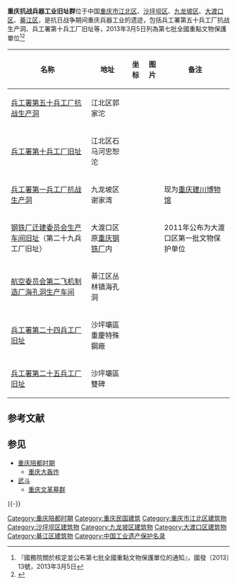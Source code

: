 {{msg:重慶市文物保護單位
|名稱 = 重慶抗戰兵器工業舊址群
|編號 = 1880
|圖片 = 
|級別 = 107
|分類 = 
|時代 = 1939～1945年
|地点 = [[重慶市|重慶市]][[江北區|江北區]]、[[沙坪壩區|沙坪壩區]]、[[九龍坡區|九龍坡區]]、[[大渡口區|大渡口區]]、[[綦江區|綦江區]]
|坐標 =
|登錄 = 2013年3月5日
}}
'''重庆抗战兵器工业旧址群'''位于中国[[重庆市|重庆市]][[江北区_(重庆市)|江北区]]、[[沙坪坝区|沙坪坝区]]、[[九龙坡区|九龙坡区]]、[[大渡口区|大渡口区]]、[[綦江区|綦江区]]，是抗日战争期间重庆兵器工业的遗迹，包括兵工署第五十兵工厂抗战生产洞、兵工署第十兵工厂旧址等，2013年3月5日列為第七批全國重點文物保護單位<ref>『國務院關於核定並公布第七批全國重點文物保護單位的通知』，國發〔2013〕13號，2013年3月5日</ref><ref>{{Cite web |url=http://cqrbepaper.cqnews.net/cqrb/html/2013-06/27/content_1652106.htm |title=抗战兵器工业旧址群: 山洞厂房生产迫击炮、战防炮  |access-date=2015-03-29 |archive-date=2015-04-02 |archive-url=https://web.archive.org/web/20150402134640/http://cqrbepaper.cqnews.net/cqrb/html/2013-06/27/content_1652106.htm |dead-url=no }}</ref>

{| class="wikitable" style="font-size: 90%;"
|-
! 名称 !! 地址 !! 坐标 !! 图片 !! 备注
|-
| [[兵工署第五十兵工厂抗战生产洞|兵工署第五十兵工厂抗战生产洞]] || 江北区郭家沱 ||  ||  || 
|-
| [[兵工署第十兵工厂旧址|兵工署第十兵工厂旧址]] || 江北区石马河忠恕沱 ||  ||  || 
|-
| [[兵工署第一兵工厂抗战生产洞|兵工署第一兵工厂抗战生产洞]] || 九龙坡区谢家湾 ||  ||  || 现为[[重庆建川博物馆|重庆建川博物馆]]
|-
| [[钢铁厂迁建委员会生产车间旧址|钢铁厂迁建委员会生产车间旧址]]（第二十九兵工厂旧址） || 大渡口区原[[重庆钢铁厂|重庆钢铁厂]]内 ||  ||  || 2011年公布为大渡口区第一批文物保护单位
|-
| [[航空委员会第二飞机制造厂海孔洞生产车间|航空委员会第二飞机制造厂海孔洞生产车间]] || 綦江区丛林镇海孔洞 ||  ||  || 
|-
| [[兵工署第二十四兵工厂旧址|兵工署第二十四兵工厂旧址]] ||沙坪壩區重慶特殊鋼廠||  ||  || 
|-
| [[兵工署第二十五兵工厂旧址|兵工署第二十五兵工厂旧址]] ||沙坪壩區雙碑||  ||  || 
|}

== 参考文献 ==
{{Reflist}}

== 参见 ==
{{Portal|第二次世界大战|中华民国|重庆|中国建筑|中国文化遗产}}
* [[重庆陪都时期|重庆陪都时期]]
** [[重庆大轰炸|重庆大轰炸]]
* [[武斗|武斗]]
** [[重庆文革墓群|重庆文革墓群]]

{{-}}
{{重庆全国重点文物保护单位}}

{{DEFAULTSORT:C}}
[[Category:重庆陪都时期|Category:重庆陪都时期]]
[[Category:重庆民国建筑|Category:重庆民国建筑]]
[[Category:重庆市江北区建筑物|Category:重庆市江北区建筑物]]
[[Category:沙坪坝区建筑物|Category:沙坪坝区建筑物]]
[[Category:九龙坡区建筑物|Category:九龙坡区建筑物]]
[[Category:大渡口区建筑物|Category:大渡口区建筑物]]
[[Category:綦江区建筑物|Category:綦江区建筑物]]
[[Category:中国工业遗产保护名录|Category:中国工业遗产保护名录]]